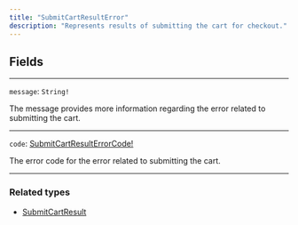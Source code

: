 ```yaml
---
title: "SubmitCartResultError"
description: "Represents results of submitting the cart for checkout."
---
```


## Fields

---

`message`: `String!`

The message provides more information regarding the error related to submitting the cart.

---

`code`: [SubmitCartResultErrorCode!](/api-reference/submitcartresulterrorcode)

The error code for the error related to submitting the cart.

---

### Related types

* [SubmitCartResult](/api-reference/submitcartresult)